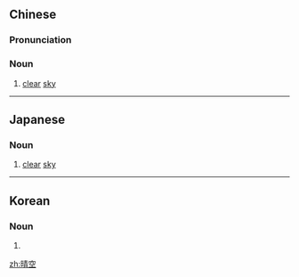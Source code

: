 ==Chinese==
{{zh-forms}}

===Pronunciation===
{{zh-pron
|m=qíngkōng
|cat=n
}}

===Noun===
{{zh-noun}}

# [[clear]] [[sky]]

----

==Japanese==
{{ja-kanjitab|せい|くう|yomi=on}}

===Noun===
{{ja-noun|せいくう}}

# [[clear]] [[sky]]

----

==Korean==
{{ko-hanjatab|晴|空}}

===Noun===
{{ko-noun|hj|rv=|hangeul=청공}}

# {{hanja form of|청공|[[clear]] [[sky]]}}

[[zh:晴空]]